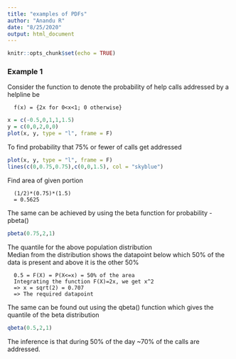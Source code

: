 ```yaml
---
title: "examples of PDFs"
author: "Anandu R"
date: "8/25/2020"
output: html_document
---
```


```r
knitr::opts_chunk$set(echo = TRUE)
```

### Example 1

Consider the function to denote the probability of help calls addressed by a 
helpline be 
```
  f(x) = {2x for 0<x<1; 0 otherwise}
``` 
```r
x = c(-0.5,0,1,1,1.5)
y = c(0,0,2,0,0)
plot(x, y, type = "l", frame = F)
```   

To find probability that 75% or fewer of calls get addressed   

```r
plot(x, y, type = "l", frame = F)
lines(c(0,0.75,0.75),c(0,0,1.5), col = "skyblue")
```  

Find area of given portion 
```
  (1/2)*(0.75)*(1.5)
  = 0.5625
```

The same can be achieved by using the beta function for probability - pbeta()  
```r
pbeta(0.75,2,1)
```  
The quantile for the above population distribution  
Median from the distribution shows the datapoint below which 50% of the data is 
present and above it is the other 50%

```
  0.5 = F(X) = P(X<=x) = 50% of the area
  Integrating the function F(X)=2x, we get x^2
  => x = sqrt(2) = 0.707
  => The required datapoint
```  

The same can be found out using the qbeta() function which gives the quantile of
the beta distribution
```r
qbeta(0.5,2,1)
```

The inference is that during 50% of the day ~70% of the calls are addressed. 

  



